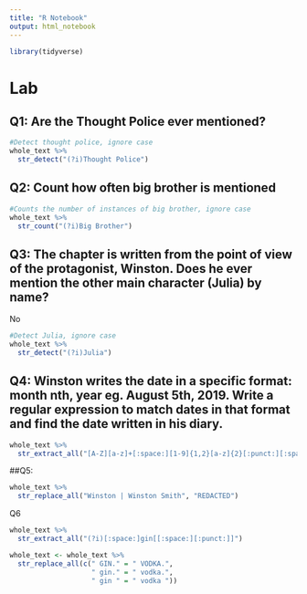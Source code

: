 ```yaml
---
title: "R Notebook"
output: html_notebook
---
```

```r
library(tidyverse)
```
# Lab
## Q1: Are the Thought Police ever mentioned?



```r
#Detect thought police, ignore case
whole_text %>% 
  str_detect("(?i)Thought Police")
```
## Q2: Count how often big brother is mentioned

```r
#Counts the number of instances of big brother, ignore case
whole_text %>% 
  str_count("(?i)Big Brother")
```

## Q3: The chapter is written from the point of view of the protagonist, Winston. Does he ever mention the other main character (Julia) by name?
No

```r
#Detect Julia, ignore case
whole_text %>% 
  str_detect("(?i)Julia")
```

## Q4: Winston writes the date in a specific format: month nth, year eg. August 5th, 2019. Write a regular expression to match dates in that format and find the date written in his diary.

```r
whole_text %>% 
  str_extract_all("[A-Z][a-z]+[:space:][1-9]{1,2}[a-z]{2}[:punct:][:space:][1-9]{4}")
```
##Q5: 

```r
whole_text %>% 
  str_replace_all("Winston | Winston Smith", "REDACTED")
```

Q6

```r
whole_text %>% 
  str_extract_all("(?i)[:space:]gin[[:space:][:punct:]]")
```
```r
whole_text <- whole_text %>% 
  str_replace_all(c(" GIN." = " VODKA.",
                    " gin." = " vodka.",
                    " gin " = " vodka "))
```

